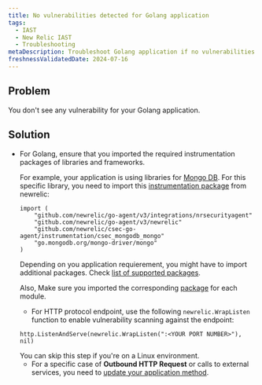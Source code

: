 ```yaml
---
title: No vulnerabilities detected for Golang application
tags:
  - IAST
  - New Relic IAST
  - Troubleshooting
metaDescription: Troubleshoot Golang application if no vulnerabilities are detected.
freshnessValidatedDate: 2024-07-16
---
```


## Problem

You don't see any vulnerability for your Golang application.

## Solution

- For Golang, ensure that you imported the required instrumentation packages of libraries and frameworks.

    For example, your application is using libraries for [Mongo DB](http://go.mongodb.org/mongo-driver/mongo). For this specific library, you need to import this [instrumentation package](https://github.com/newrelic/csec-go-agent/tree/main/instrumentation/csec_mongodb_mongo) from newrelic:
    
    ```
    import (
        "github.com/newrelic/go-agent/v3/integrations/nrsecurityagent"
        "github.com/newrelic/go-agent/v3/newrelic"
        "github.com/newrelic/csec-go-agent/instrumentation/csec_mongodb_mongo"
        "go.mongodb.org/mongo-driver/mongo"               
    )
    ```

    Depending on you application requierement, you might have to import additional packages. Check [list of supported packages](https://github.com/newrelic/csec-go-agent#instrumentation-packages).

    Also, Make sure you imported the corresponding [<InlinePopover type="apm" /> package](https://github.com/newrelic/go-agent?tab=readme-ov-file#service-frameworks) for each module.

    - For HTTP protocol endpoint, use the following `newrelic.WrapListen` function to enable vulnerability scanning against the endpoint:

    ```
    http.ListenAndServe(newrelic.WrapListen(":<YOUR PORT NUMBER>"), nil)
    ```

    <Callout variant="important">
        You can skip this step if you're on a Linux environment.
    </Callout>

    - For a specific case of <DNT>**Outbound HTTP Request**</DNT> or calls to external services, you need to [update your application method](/docs/apm/agents/go-agent/instrumentation/instrument-go-segments/#go-external-segments).
